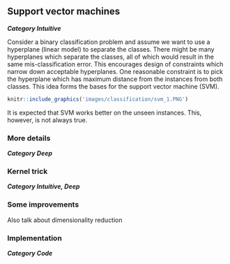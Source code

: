 ## Support vector machines
***Category Intuitive***

Consider a binary classification problem and assume we want to use a hyperplane (linear model) to separate the classes. There might be many hyperplanes which separate the classes, all of which would result in the same mis-classification error. This encourages design of constraints which narrow down acceptable hyperplanes. One reasonable constraint is to pick the hyperplane which has maximum distance from the instances from both classes. This idea forms the bases for the support vector machine (SVM). 


```r
knitr::include_graphics('images/classification/svm_1.PNG')
```
It is expected that SVM works better on the unseen instances. This, however, is not always true. 

### More details
***Category Deep***


### Kernel trick
***Category Intuitive, Deep***


### Some improvements


Also talk about dimensionality reduction

### Implementation
***Category Code***
